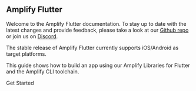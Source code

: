 ## Amplify Flutter

Welcome to the Amplify Flutter documentation. To stay up to date with the latest changes and provide feedback, please take a look at our [Github repo](https://github.com/aws-amplify/amplify-flutter) or join us on [Discord](https://discord.gg/jWVbPfC).

The stable release of Amplify Flutter currently supports iOS/Android as target platforms.

This guide shows how to build an app using our Amplify Libraries for Flutter and the Amplify CLI toolchain.

<InternalLinkButton href="/lib/project-setup/prereq">
  <span slot="text">Get Started</span>
</InternalLinkButton>
